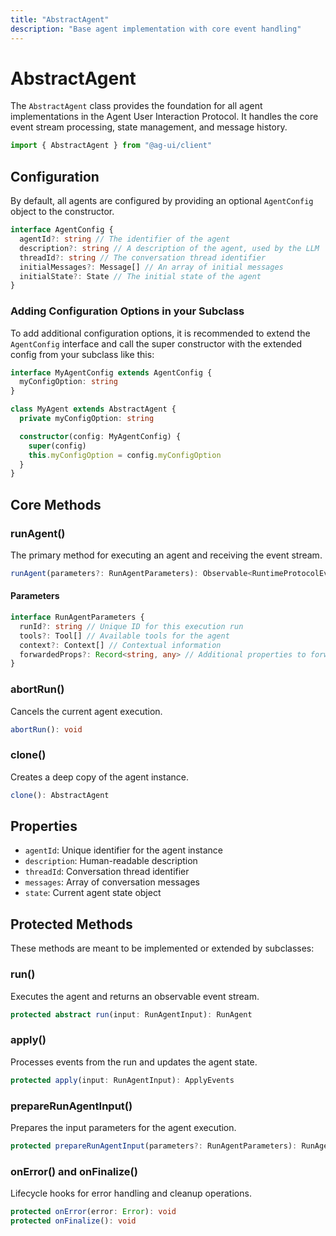 ```yaml
---
title: "AbstractAgent"
description: "Base agent implementation with core event handling"
---
```


# AbstractAgent

The `AbstractAgent` class provides the foundation for all agent implementations
in the Agent User Interaction Protocol. It handles the core event stream
processing, state management, and message history.

```typescript
import { AbstractAgent } from "@ag-ui/client"
```

## Configuration

By default, all agents are configured by providing an optional `AgentConfig`
object to the constructor.

```typescript
interface AgentConfig {
  agentId?: string // The identifier of the agent
  description?: string // A description of the agent, used by the LLM
  threadId?: string // The conversation thread identifier
  initialMessages?: Message[] // An array of initial messages
  initialState?: State // The initial state of the agent
}
```

### Adding Configuration Options in your Subclass

To add additional configuration options, it is recommended to extend the
`AgentConfig` interface and call the super constructor with the extended config
from your subclass like this:

```typescript
interface MyAgentConfig extends AgentConfig {
  myConfigOption: string
}

class MyAgent extends AbstractAgent {
  private myConfigOption: string

  constructor(config: MyAgentConfig) {
    super(config)
    this.myConfigOption = config.myConfigOption
  }
}
```

## Core Methods

### runAgent()

The primary method for executing an agent and receiving the event stream.

```typescript
runAgent(parameters?: RunAgentParameters): Observable<RuntimeProtocolEvent>
```

#### Parameters

```typescript
interface RunAgentParameters {
  runId?: string // Unique ID for this execution run
  tools?: Tool[] // Available tools for the agent
  context?: Context[] // Contextual information
  forwardedProps?: Record<string, any> // Additional properties to forward
}
```

### abortRun()

Cancels the current agent execution.

```typescript
abortRun(): void
```

### clone()

Creates a deep copy of the agent instance.

```typescript
clone(): AbstractAgent
```

## Properties

- `agentId`: Unique identifier for the agent instance
- `description`: Human-readable description
- `threadId`: Conversation thread identifier
- `messages`: Array of conversation messages
- `state`: Current agent state object

## Protected Methods

These methods are meant to be implemented or extended by subclasses:

### run()

Executes the agent and returns an observable event stream.

```typescript
protected abstract run(input: RunAgentInput): RunAgent
```

### apply()

Processes events from the run and updates the agent state.

```typescript
protected apply(input: RunAgentInput): ApplyEvents
```

### prepareRunAgentInput()

Prepares the input parameters for the agent execution.

```typescript
protected prepareRunAgentInput(parameters?: RunAgentParameters): RunAgentInput
```

### onError() and onFinalize()

Lifecycle hooks for error handling and cleanup operations.

```typescript
protected onError(error: Error): void
protected onFinalize(): void
```
